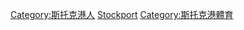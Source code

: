 [[Category:斯托克港人|Category:斯托克港人]]
[[Category:英格蘭各城鎮運動員|Stockport]]
[[Category:斯托克港體育|Category:斯托克港體育]]
